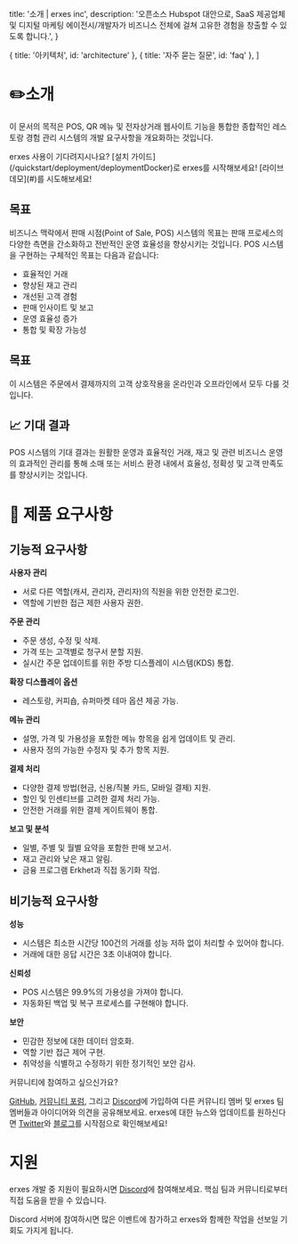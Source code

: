 
  title: '소개 | erxes inc',
  description:
    '오픈소스 Hubspot 대안으로, SaaS 제공업체 및 디지털 마케팅 에이전시/개발자가 비즈니스 전체에 걸쳐 고유한 경험을 창출할 수 있도록 합니다.',
}

  { title: '아키텍처', id: 'architecture' },
  { title: '자주 묻는 질문', id: 'faq' },
]

<HeroPattern />

# **✏️소개**

이 문서의 목적은 POS, QR 메뉴 및 전자상거래 웹사이트 기능을 통합한 종합적인 레스토랑 경험 관리 시스템의 개발 요구사항을 개요화하는 것입니다.

<Note>
  erxes 사용이 기다려지시나요? [설치 가이드](/quickstart/deployment/deploymentDocker)로 erxes를 시작해보세요! [라이브 데모](#)를 시도해보세요!
</Note>

## **목표**

비즈니스 맥락에서 판매 시점(Point of Sale, POS) 시스템의 목표는 판매 프로세스의 다양한 측면을 간소화하고 전반적인 운영 효율성을 향상시키는 것입니다. POS 시스템을 구현하는 구체적인 목표는 다음과 같습니다:

- 효율적인 거래
- 향상된 재고 관리
- 개선된 고객 경험
- 판매 인사이트 및 보고
- 운영 효율성 증가
- 통합 및 확장 가능성

## **목표**

이 시스템은 주문에서 결제까지의 고객 상호작용을 온라인과 오프라인에서 모두 다룰 것입니다.

## **📈 기대 결과**

POS 시스템의 기대 결과는 원활한 운영과 효율적인 거래, 재고 및 관련 비즈니스 운영의 효과적인 관리를 통해 소매 또는 서비스 환경 내에서 효율성, 정확성 및 고객 만족도를 향상시키는 것입니다.

# 🔧 제품 요구사항

## **기능적 요구사항**

**사용자 관리**
- 서로 다른 역할(캐셔, 관리자, 관리자)의 직원을 위한 안전한 로그인.
- 역할에 기반한 접근 제한 사용자 권한.

**주문 관리**
- 주문 생성, 수정 및 삭제.
- 가격 또는 고객별로 청구서 분할 지원.
- 실시간 주문 업데이트를 위한 주방 디스플레이 시스템(KDS) 통합.

**확장 디스플레이 옵션**
- 레스토랑, 커피숍, 슈퍼마켓 테마 옵션 제공 가능.

**메뉴 관리**
- 설명, 가격 및 가용성을 포함한 메뉴 항목을 쉽게 업데이트 및 관리.
- 사용자 정의 가능한 수정자 및 추가 항목 지원.

**결제 처리**
- 다양한 결제 방법(현금, 신용/직불 카드, 모바일 결제) 지원.
- 할인 및 인센티브를 고려한 결제 처리 가능.
- 안전한 거래를 위한 결제 게이트웨이 통합.

**보고 및 분석**
- 일별, 주별 및 월별 요약을 포함한 판매 보고서.
- 재고 관리와 낮은 재고 알림.
- 금융 프로그램 Erkhet과 직접 동기화 작업.

## **비기능적 요구사항**

**성능**
- 시스템은 최소한 시간당 100건의 거래를 성능 저하 없이 처리할 수 있어야 합니다.
- 거래에 대한 응답 시간은 3초 이내여야 합니다.

**신뢰성**
- POS 시스템은 99.9%의 가용성을 가져야 합니다.
- 자동화된 백업 및 복구 프로세스를 구현해야 합니다.

**보안**
- 민감한 정보에 대한 데이터 암호화.
- 역할 기반 접근 제어 구현.
- 취약성을 식별하고 수정하기 위한 정기적인 보안 감사.

<Note>
  커뮤니티에 참여하고 싶으신가요?

[GitHub](https://github.com/erxes/erxes), [커뮤니티 포럼](https://github.com/erxes/erxes/discussions), 그리고 [Discord](https://discord.com/invite/aaGzy3gQK5)에 가입하여 다른 커뮤니티 멤버 및 erxes 팀 멤버들과 아이디어와 의견을 공유해보세요. erxes에 대한 뉴스와 업데이트를 원하신다면 [Twitter](https://twitter.com/erxesHQ)와 [블로그](https://erxes.io/blog)를 시작점으로 확인해보세요!
</Note>

# 지원

erxes 개발 중 지원이 필요하시면 [Discord](https://discord.com/invite/aaGzy3gQK5)에 참여해보세요. 핵심 팀과 커뮤니티로부터 직접 도움을 받을 수 있습니다.

Discord 서버에 참여하시면 많은 이벤트에 참가하고 erxes와 함께한 작업을 선보일 기회도 가지게 됩니다.
